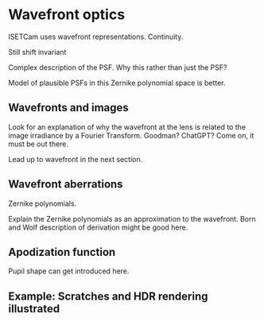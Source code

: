 # Wavefront optics {#sec-optics-wavefront}
ISETCam uses wavefront representations.  Continuity.

Still shift invariant

Complex description of the PSF.  Why this rather than just the PSF?  

Model of plausible PSFs in this Zernike polynomial space is better.

## Wavefronts and images
Look for an explanation of why the wavefront at the lens is related to the image irradiance by a Fourier Transform.  Goodman?  ChatGPT?  Come on, it must be out there.

Lead up to wavefront in the next section.

## Wavefront aberrations
Zernike polynomials.

Explain the Zernike polynomials as an approximation to the wavefront.  Born and Wolf description of derivation might be good here.

## Apodization function 
Pupil shape can get introduced here.

## Example: Scratches and HDR rendering illustrated

